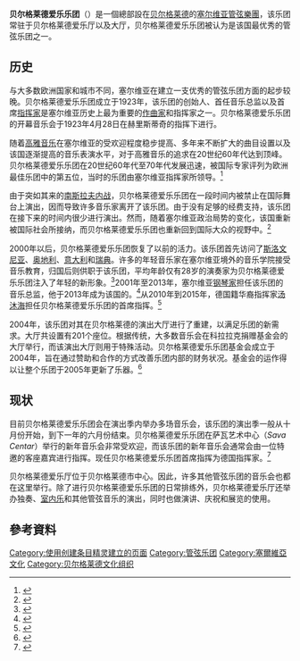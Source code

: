 {{Infobox orchestra
|name         = 贝尔格莱德爱乐乐团
|native_name  = Belgrade Philharmonic Orchestra
|image        = Belgrade Philharmonic Orchestra.jpg
|founded      = 1923年
|location     = {{flag|Serbia}}[[贝尔格莱德|贝尔格莱德]]
|concert_hall = 贝尔格莱德爱乐厅
|website      = {{URL|https://www.bgf.rs/en/}}
}}

'''贝尔格莱德爱乐乐团'''（{{lang-en|Belgrade Philharmonic Orchestra}}）是一個總部設在[[贝尔格莱德|贝尔格莱德]]的[[塞尔维亚|塞尔维亚]][[管弦樂團|管弦樂團]]，该乐团常驻于贝尔格莱德爱乐厅以及{{link-en|伊利亚·M·克拉拉克基金会|Ilija M. Kolarac Endowment}}大厅，贝尔格莱德爱乐乐团被认为是该国最优秀的管弦乐团之一。

== 历史 ==
与大多数欧洲国家和城市不同，塞尔维亚在建立一支优秀的管弦乐团方面的起步较晚。贝尔格莱德爱乐乐团成立于1923年，该乐团的创始人、首任音乐总监以及首席[[指挥家|指挥家]]{{link-en|斯特凡·赫里斯蒂奇|Stevan Hristić}}是塞尔维亚历史上最为重要的[[作曲家|作曲家]]和指挥家之一。贝尔格莱德爱乐乐团的开幕音乐会于1923年4月28日在赫里斯蒂奇的指挥下进行。

随着[[高雅音乐|高雅音乐]]在塞尔维亚的受欢迎程度稳步提高、多年来不断扩大的曲目设置以及该国逐渐提高的音乐表演水平，对于高雅音乐的追求在20世纪60年代达到顶峰。贝尔格莱德爱乐乐团在20世纪60年代至70年代发展迅速，被国际专家评列为欧洲最佳乐团中的第五位，当时的乐团由塞尔维亚指挥家{{link-en|伊沃金·兹德拉夫科维奇|Živojin Zdravković}}所领导。<ref>{{cite news |author1=陈宇浩 |title=浙交牵手贝尔格莱德爱乐乐团 杭州观众有耳福了 |url=https://hznews.hangzhou.com.cn/wenti/content/2010-11/13/content_3517346.htm |accessdate=2021-02-25 |work=杭州网 |date=2010-11-13 07:09:04 |archive-date=2021-03-05 |archive-url=https://web.archive.org/web/20210305011241/https://hznews.hangzhou.com.cn/wenti/content/2010-11/13/content_3517346.htm |dead-url=no }}</ref>

由于突如其来的[[南斯拉夫内战|南斯拉夫内战]]，贝尔格莱德爱乐乐团在一段时间内被禁止在国际舞台上演出，因而导致许多音乐家离开了该乐团。由于没有足够的经费支持，该乐团在接下来的时间内很少进行演出。然而，随着塞尔维亚政治局势的变化，该国重新被国际社会所接纳，而贝尔格莱德爱乐乐团也重新回到国际大众的视野中。<ref>{{cite news |author1=Celia Wren |title=Belgrade Philharmonic, 91 years old, to play Strathmore on first U.S. tour |url=https://www.washingtonpost.com/entertainment/music/belgrade-philharmonic-91-years-old-to-play-strathmore-on-first-us-tour/2014/10/02/05d26378-480f-11e4-a4bf-794ab74e90f0_story.html?tid=a_inl_manual |accessdate=2021-02-25 |work=The Washington Post. |date=October 3, 2014}}</ref>

2000年以后，贝尔格莱德爱乐乐团恢复了以前的活力。该乐团首先访问了[[斯洛文尼亚|斯洛文尼亚]]、[[奥地利|奥地利]]、[[意大利|意大利]]和[[瑞典|瑞典]]。许多的年轻音乐家在塞尔维亚境外的音乐学院接受音乐教育，归国后则供职于该乐团，平均年龄仅有28岁的演奏家为贝尔格莱德爱乐乐团注入了年轻的新形象。<ref>{{cite news |author1=Derek Dzinich |title=Philharmonic Draws Serbia’s Millenials Back to Classical Sounds |url=https://balkaninsight.com/2019/06/29/philharmonic-draws-serbias-millenials-back-to-classical-sounds/ |accessdate=2021-02-25 |work=Balkan Insight |date=June 29, 201909:46 |archive-date=2019-08-03 |archive-url=https://web.archive.org/web/20190803150535/https://balkaninsight.com/2019/06/29/philharmonic-draws-serbias-millenials-back-to-classical-sounds/ |dead-url=no }}</ref>2001年至2013年，塞尔维亚[[钢琴家|钢琴家]]{{link-en|伊万·塔索瓦克|Ivan Tasovac}}担任该乐团的音乐总监，他于2013年成为该国的{{link-en|文化资讯部（塞尔维亚）|Ministry of Culture and Information (Serbia)|文化资讯部部长}}。<ref>{{cite news |author1=杭州日报 |title=杭州爱乐乐团“一带一路”中东欧巡演走进塞尔维亚 |url=http://wgly.hangzhou.gov.cn/art/2018/4/28/art_1693175_38112156.html |accessdate=2021-02-25 |work=杭州市文化广电旅游局 |date=2018-04-28}}</ref>从2010年到2015年，德国籍华裔指挥家[[汤沐海|汤沐海]]担任贝尔格莱德爱乐乐团的首席指挥。<ref>{{cite news |author1=Anthony Tommasini |title=Grand Dose of Heritage and Pride on a Tour |url=https://www.nytimes.com/2014/10/11/arts/belgrade-philharmonic-performs-at-carnegie-hall.html |accessdate=2021-02-25 |work=The New York Times |date=2014-10-10 |archive-date=2021-03-01 |archive-url=https://web.archive.org/web/20210301074121/http://www.nytimes.com/2014/10/11/arts/belgrade-philharmonic-performs-at-carnegie-hall.html |dead-url=no }}</ref>

2004年，该乐团对其在贝尔格莱德的演出大厅进行了重建，以满足乐团的新需求。大厅共设置有201个座位。根据传统，大多数音乐会在科拉拉克捐赠基金会的大厅举行，而该演出大厅则用于特殊活动。贝尔格莱德爱乐乐团基金会成立于2004年，旨在通过赞助和合作的方式改善乐团内部的财务状况。基金会的运作得以让整个乐团于2005年更新了乐器。<ref>{{cite web |title=Belgrade Philharmonic Concert Hall |url=https://www.worldconcerthall.com/en/halls/belgrade_philharmonic_concert_hall/122/ |website=World Concert Hall |accessdate=2021-02-25}}</ref>

== 现状 ==
目前贝尔格莱德爱乐乐团会在演出季内举办多场音乐会，该乐团的演出季一般从十月份开始，到下一年的六月份结束。贝尔格莱德爱乐乐团在萨瓦艺术中心（''Sava Centar''）举行的新年音乐会非常受欢迎，而该乐团的新年音乐会通常会由一位特邀的客座嘉宾进行指挥。现任贝尔格莱德爱乐乐团首席指挥为德国指挥家{{link-de|加布里埃尔·费尔茨|Gabriel Feltz}}。<ref>{{cite web |title=GABRIEL FELTZ – CHIEF CONDUCTOR |url=https://www.bgf.rs/en/dirigent_cp/gabriel-feltz/ |website=Belgrade Philharmonic Orchestra |accessdate=2021-02-28 |archive-date=2021-05-01 |archive-url=https://web.archive.org/web/20210501144827/https://www.bgf.rs/en/dirigent_cp/gabriel-feltz/ |dead-url=no }}</ref>

贝尔格莱德爱乐厅位于贝尔格莱德市中心。因此，许多其他管弦乐团的音乐会也都在这里举行。除了进行贝尔格莱德爱乐乐团的日常排练外，贝尔格莱德爱乐厅还举办独奏、[[室内乐|室内乐]]和其他管弦音乐的演出，同时也做演讲、庆祝和展览的使用。

== 參考資料 ==
{{Reflist|2}}

[[Category:使用创建条目精灵建立的页面|Category:使用创建条目精灵建立的页面]]
[[Category:管弦乐团|Category:管弦乐团]]
[[Category:塞爾維亞文化|Category:塞爾維亞文化]]
[[Category:贝尔格莱德文化组织|Category:贝尔格莱德文化组织]]
